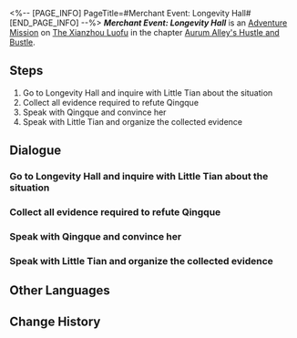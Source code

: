<%-- [PAGE_INFO]
PageTitle=#Merchant Event: Longevity Hall#
[END_PAGE_INFO] --%>
{{Stub|Dialogue.}}
{{Mission Infobox
|id            = 8003244
|title         = 
|image         = <!--Mission Merchant Event: Longevity Hall.png-->
|type          = Adventure
|event_name    = 
|chapter       = Aurum Alley's Hustle and Bustle
|requirements  = 
|summary       = In order to revitalize Aurum Alley, the merchant guild aims to fully utilize the docks' logistics capacity and establish close collaborations with the stores in the alley.<br />The guild has sent you to persuade Longevity Hall to establish a partnership with the guild. However, its proprietress Little Tian has encountered some troubles at the moment...
|characters    = Little Tian; Qingque; Trailblazer
|startLocation = [[The Xianzhou Luofu]] - [[Exalting Sanctum]]
|world         = The Xianzhou Luofu
|area          = Exalting Sanctum
|prev          = 
|next          = ???
|rewards       = Traveler's Guide*2; Credit*20,000
}}
'''''Merchant Event: Longevity Hall''''' is an [[Adventure Mission]] on [[The Xianzhou Luofu]] in the chapter [[Aurum Alley's Hustle and Bustle]].

==Steps==
# Go to Longevity Hall and inquire with Little Tian about the situation
# Collect all evidence required to refute Qingque
# Speak with Qingque and convince her
# Speak with Little Tian and organize the collected evidence

<!--
==Gameplay Notes==

--><!--
==Trial Character==

-->
==Dialogue==
{{Stub Dialogue}}
===Go to Longevity Hall and inquire with Little Tian about the situation===
{{Mission Description|type=adventure|location=Exalting Sanctum|In order to revitalize Aurum Alley, the merchant guild aims to fully utilize the docks' logistics capacity and establish close collaborations with the stores in the alley.<br />The guild has sent you to persuade Longevity Hall to establish a partnership with the guild. However, its proprietress Little Tian has encountered some troubles at the moment...}}
{{Dialogue Start}}
:{{tx}}
{{Dialogue End}}

===Collect all evidence required to refute Qingque===
{{Dialogue Start}}
:{{tx}}
{{Dialogue End}}

===Speak with Qingque and convince her===
{{Dialogue Start}}
:{{tx}}
{{Dialogue End}}

===Speak with Little Tian and organize the collected evidence===
{{Dialogue Start}}
:{{tx}}
{{Dialogue End}}

==Other Languages==
{{Other Languages
|en   = Merchant Event: Longevity Hall
|zhs  = 商铺事件•寿考堂
|zht  = 商鋪事件•壽考堂
|ja   = 店舗イベント・寿考堂
|ko   = 상점 사건•장수당
|es   = Evento de tienda: Salón de la Longevidad
|fr   = Événement de magasin&nbsp;: Hall de la longévité
|ru   = Событие магазина: «Зал долголетия»
|th   = อิเวนต์ร้านค้า: Longevity Hall
|vi   = Sự Kiện Cửa Tiệm - Trường Sinh Đường
|de   = Händlerereignis: Halle der Langlebigkeit
|id   = Event Toko: Longevity Hall
|pt   = Evento de Comerciante: Salão da Longevidade
}}

==Change History==
{{Change History|1.3}}
